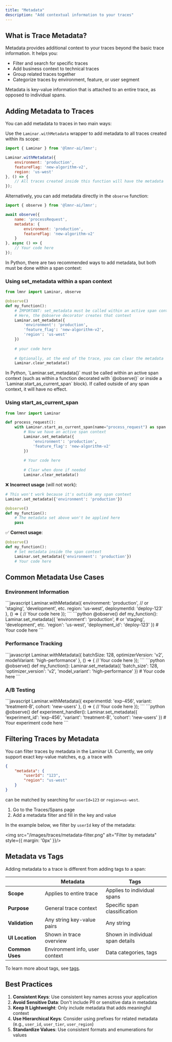 ```yaml
---
title: "Metadata"
description: "Add contextual information to your traces"
---
```


## What is Trace Metadata?

Metadata provides additional context to your traces beyond the basic trace information. It helps you:

- Filter and search for specific traces
- Add business context to technical traces
- Group related traces together
- Categorize traces by environment, feature, or user segment

Metadata is key-value information that is attached to an entire trace, as opposed to individual spans.

## Adding Metadata to Traces

You can add metadata to traces in two main ways:

<Tabs>
<Tab title="JavaScript/TypeScript">

Use the `Laminar.withMetadata` wrapper to add metadata to all traces created within its scope:

```javascript
import { Laminar } from '@lmnr-ai/lmnr';

Laminar.withMetadata({
    environment: 'production',
    featureFlag: 'new-algorithm-v2',
    region: 'us-west'
}, () => {
    // All traces created inside this function will have the metadata
});
```

Alternatively, you can add metadata directly in the `observe` function:

```javascript
import { observe } from '@lmnr-ai/lmnr';

await observe({ 
    name: 'processRequest',
    metadata: { 
        environment: 'production',
        featureFlag: 'new-algorithm-v2' 
    }
}, async () => {
    // Your code here
});
```
</Tab>
<Tab title="Python">

In Python, there are two recommended ways to add metadata, but both must be done within a span context:

### Using set_metadata within a span context

```python
from lmnr import Laminar, observe

@observe()
def my_function():
    # IMPORTANT: set_metadata must be called within an active span context
    # Here, the @observe decorator creates that context
    Laminar.set_metadata({
        'environment': 'production',
        'feature_flag': 'new-algorithm-v2',
        'region': 'us-west'
    })
    
    # your code here
    
    # Optionally, at the end of the trace, you can clear the metadata
    Laminar.clear_metadata()
```

<Note>
In Python, `Laminar.set_metadata()` must be called within an active span context (such as within a function decorated with `@observe()` or inside a `Laminar.start_as_current_span` block). If called outside of any span context, it will have no effect.
</Note>

### Using start_as_current_span

```python
from lmnr import Laminar

def process_request():
    with Laminar.start_as_current_span(name="process_request") as span:
        # Now we have an active span context
        Laminar.set_metadata({
            'environment': 'production',
            'feature_flag': 'new-algorithm-v2'
        })
        
        # Your code here
        
        # Clear when done if needed
        Laminar.clear_metadata()
```

❌ **Incorrect usage** (will not work):

```python
# This won't work because it's outside any span context
Laminar.set_metadata({'environment': 'production'})

@observe()
def my_function():
    # The metadata set above won't be applied here
    pass
```

✅ **Correct usage**:

```python
@observe()
def my_function():
    # Set metadata inside the span context
    Laminar.set_metadata({'environment': 'production'})
    # Your code here
```
</Tab>
</Tabs>

## Common Metadata Use Cases

### Environment Information

<Tabs>
<Tab title="JavaScript/TypeScript">
```javascript
Laminar.withMetadata({
    environment: 'production', // or 'staging', 'development', etc.
    region: 'us-west',
    deploymentId: 'deploy-123'
}, () => {
    // Your code here
});
```
</Tab>
<Tab title="Python">
```python
@observe()
def my_function():
    Laminar.set_metadata({
        'environment': 'production',  # or 'staging', 'development', etc.
        'region': 'us-west',
        'deployment_id': 'deploy-123'
    })
    # Your code here
```
</Tab>
</Tabs>

### Performance Tracking

<Tabs>
<Tab title="JavaScript/TypeScript">
```javascript
Laminar.withMetadata({
    batchSize: 128,
    optimizerVersion: 'v2',
    modelVariant: 'high-performance'
}, () => {
    // Your code here
});
```
</Tab>
<Tab title="Python">
```python
@observe()
def my_function():
    Laminar.set_metadata({
        'batch_size': 128,
        'optimizer_version': 'v2',
        'model_variant': 'high-performance'
    })
    # Your code here
```
</Tab>
</Tabs>

### A/B Testing

<Tabs>
<Tab title="JavaScript/TypeScript">
```javascript
Laminar.withMetadata({
    experimentId: 'exp-456',
    variant: 'treatment-B',
    cohort: 'new-users'
}, () => {
    // Your code here
});
```
</Tab>
<Tab title="Python">
```python
@observe()
def experiment_handler():
    Laminar.set_metadata({
        'experiment_id': 'exp-456',
        'variant': 'treatment-B',
        'cohort': 'new-users'
    })
    # Your experiment code here
```
</Tab>
</Tabs>

## Filtering Traces by Metadata

You can filter traces by metadata in the Laminar UI. Currently, we only support exact key-value matches,
e.g. a trace with 
```json
{
    "metadata": {
        "userId": "123",
        "region": "us-west"
    }
}
```
can be matched by searching for `userId=123` or `region=us-west`.

1. Go to the Traces/Spans page
2. Add a metadata filter and fill in the key and value

In the example below, we filter by `userId` key of the metadata:

<img src="/images/traces/metadata-filter.png" alt="Filter by metadata" style={{ margin: '0px' }}/>


## Metadata vs Tags

Adding metadata to a trace is different from adding tags to a span:

| | Metadata | Tags |
| --- | --- | --- |
| **Scope** | Applies to entire trace | Applies to individual spans |
| **Purpose** | General trace context | Specific span classification |
| **Validation** | Any string key-value pairs | Any string |
| **UI Location** | Shown in trace overview | Shown in individual span details |
| **Common Uses** | Environment info, user context | Data categories, tags |

To learn more about tags, see [tags](/tags/introduction).

## Best Practices

1. **Consistent Keys**: Use consistent key names across your application
2. **Avoid Sensitive Data**: Don't include PII or sensitive data in metadata
3. **Keep It Lightweight**: Only include metadata that adds meaningful context
4. **Use Hierarchical Keys**: Consider using prefixes for related metadata (e.g., `user_id`, `user_tier`, `user_region`)
5. **Standardize Values**: Use consistent formats and enumerations for values 